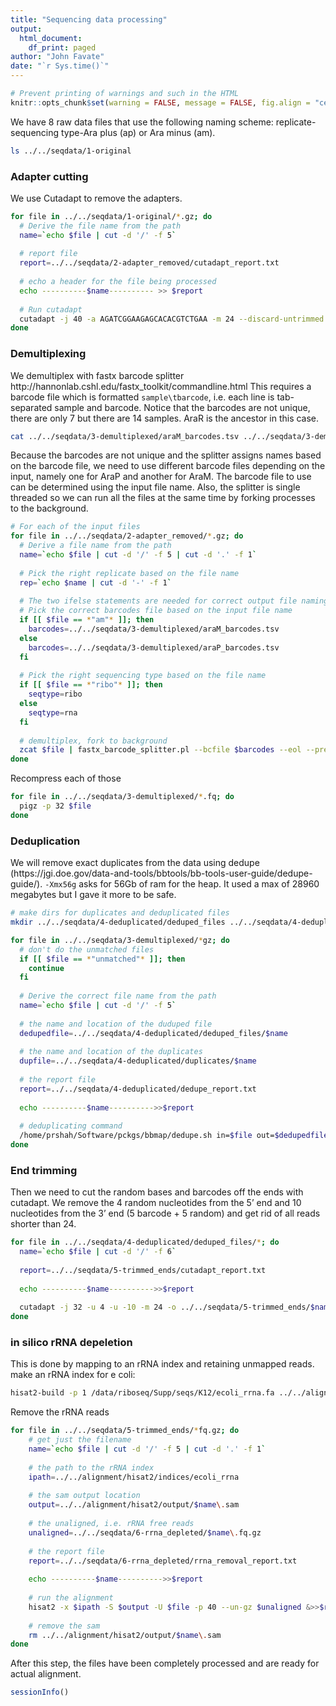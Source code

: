 ```yaml
---
title: "Sequencing data processing"
output: 
  html_document:
    df_print: paged
author: "John Favate"
date: "`r Sys.time()`"
---
```


<style type="text/css">
.main-container {
  max-width: 1100px;
  margin-left: auto;
  margin-right: auto;
}
</style>

```r
# Prevent printing of warnings and such in the HTML
knitr::opts_chunk$set(warning = FALSE, message = FALSE, fig.align = "center", eval = FALSE)
```

We have 8 raw data files that use the following naming scheme: replicate-sequencing type-Ara plus (ap) or Ara minus (am).
```bash
ls ../../seqdata/1-original
```

### Adapter cutting

We use Cutadapt to remove the adapters.
```bash
for file in ../../seqdata/1-original/*.gz; do
  # Derive the file name from the path
  name=`echo $file | cut -d '/' -f 5`
  
  # report file
  report=../../seqdata/2-adapter_removed/cutadapt_report.txt
  
  # echo a header for the file being processed
  echo ----------$name---------- >> $report
  
  # Run cutadapt
  cutadapt -j 40 -a AGATCGGAAGAGCACACGTCTGAA -m 24 --discard-untrimmed -o ../../seqdata/2-adapter_removed/$name $file &>>$report
done
```

### Demultiplexing

We demultiplex with fastx barcode splitter http://hannonlab.cshl.edu/fastx_toolkit/commandline.html This requires a barcode file which is formatted `sample\tbarcode`, i.e. each line is tab-separated sample and barcode. Notice that the barcodes are not unique, there are only 7 but there are 14 samples. AraR is the ancestor in this case.
```bash
cat ../../seqdata/3-demultiplexed/araM_barcodes.tsv ../../seqdata/3-demultiplexed/araP_barcodes.tsv
```

Because the barcodes are not unique and the splitter assigns names based on the barcode file, we need to use different barcode files depending on the input, namely one for AraP and another for AraM. The barcode file to use can be determined using the input file name. Also, the splitter is single threaded so we can run all the files at the same time by forking processes to the background.
```bash
# For each of the input files
for file in ../../seqdata/2-adapter_removed/*.gz; do
  # Derive a file name from the path
  name=`echo $file | cut -d '/' -f 5 | cut -d '.' -f 1`
  
  # Pick the right replicate based on the file name
  rep=`echo $name | cut -d '-' -f 1`
  
  # The two ifelse statements are needed for correct output file naming
  # Pick the correct barcodes file based on the input file name 
  if [[ $file == *"am"* ]]; then
    barcodes=../../seqdata/3-demultiplexed/araM_barcodes.tsv
  else
    barcodes=../../seqdata/3-demultiplexed/araP_barcodes.tsv
  fi
  
  # Pick the right sequencing type based on the file name
  if [[ $file == *"ribo"* ]]; then
    seqtype=ribo
  else
    seqtype=rna
  fi
  
  # demultiplex, fork to background
  zcat $file | fastx_barcode_splitter.pl --bcfile $barcodes --eol --prefix ../../seqdata/3-demultiplexed/$rep\-$seqtype\- --suffix .fq &
done
```

Recompress each of those
```bash
for file in ../../seqdata/3-demultiplexed/*.fq; do
  pigz -p 32 $file 
done
```

### Deduplication

We will remove exact duplicates from the data using dedupe (https://jgi.doe.gov/data-and-tools/bbtools/bb-tools-user-guide/dedupe-guide/). `-Xmx56g` asks for 56Gb of ram for the heap. It used a max of 28960 megabytes but I gave it more to be safe. 
```bash
# make dirs for duplicates and deduplicated files
mkdir ../../seqdata/4-deduplicated/deduped_files ../../seqdata/4-deduplicated/duplicates

for file in ../../seqdata/3-demultiplexed/*gz; do
  # don't do the unmatched files
  if [[ $file == *"unmatched"* ]]; then
    continue
  fi
  
  # Derive the correct file name from the path
  name=`echo $file | cut -d '/' -f 5`
  
  # the name and location of the duduped file
  dedupedfile=../../seqdata/4-deduplicated/deduped_files/$name
  
  # the name and location of the duplicates
  dupfile=../../seqdata/4-deduplicated/duplicates/$name
  
  # the report file
  report=../../seqdata/4-deduplicated/dedupe_report.txt
  
  echo ----------$name---------->>$report
  
  # deduplicating command
  /home/prshah/Software/pckgs/bbmap/dedupe.sh in=$file out=$dedupedfile outd=$dupfile ac=f t=40 -Xmx56g &>>$report
done
```

### End trimming

Then we need to cut the random bases and barcodes off the ends with cutadapt. We remove the 4 random nucleotides from the 5' end and 10 nucleotides from the 3' end (5 barcode + 5 random) and get rid of all reads shorter than 24.
```bash
for file in ../../seqdata/4-deduplicated/deduped_files/*; do
  name=`echo $file | cut -d '/' -f 6`
  
  report=../../seqdata/5-trimmed_ends/cutadapt_report.txt
  
  echo ----------$name---------->>$report
  
  cutadapt -j 32 -u 4 -u -10 -m 24 -o ../../seqdata/5-trimmed_ends/$name $file &>>report
done
```

### in silico rRNA depeletion

This is done by mapping to an rRNA index and retaining unmapped reads. make an rRNA index for e coli:
```bash
hisat2-build -p 1 /data/riboseq/Supp/seqs/K12/ecoli_rrna.fa ../../alignment/hisat2/indices/ecoli_rrna
```

Remove the rRNA reads
```bash
for file in ../../seqdata/5-trimmed_ends/*fq.gz; do
    # get just the filename
    name=`echo $file | cut -d '/' -f 5 | cut -d '.' -f 1`
    
    # the path to the rRNA index
    ipath=../../alignment/hisat2/indices/ecoli_rrna
    
    # the sam output location
    output=../../alignment/hisat2/output/$name\.sam
    
    # the unaligned, i.e. rRNA free reads
    unaligned=../../seqdata/6-rrna_depleted/$name\.fq.gz
    
    # the report file
    report=../../seqdata/6-rrna_depleted/rrna_removal_report.txt
    
    echo ----------$name---------->>$report
    
    # run the alignment
    hisat2 -x $ipath -S $output -U $file -p 40 --un-gz $unaligned &>>$report
    
    # remove the sam
    rm ../../alignment/hisat2/output/$name\.sam
done
```

After this step, the files have been completely processed and are ready for actual alignment. 

```r
sessionInfo()
```

